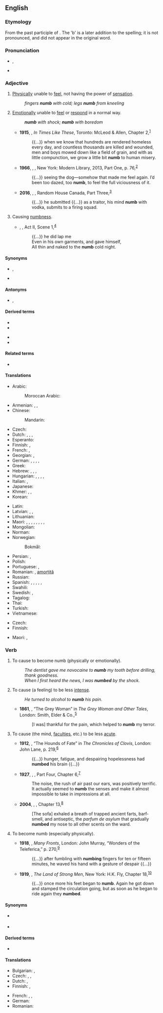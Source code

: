 ==English==

===Etymology===
From the past participle of {{m|en|nim}}. The 'b' is a later addition to the spelling; it is not pronounced, and did not appear in the original word.

===Pronunciation===
* {{enPR|nŭm}}, {{IPA|/nʌm/|lang=en}}
* {{rhymes|ʌm|lang=en}}

===Adjective===
{{en-adj|er}}

# [[physical|Physically]] unable to [[feel]], not having the power of [[sensation]].
#: ''fingers '''numb''' with cold; legs '''numb''' from kneeling''
# [[emotion|Emotionally]] unable to [[feel]] or [[respond]] in a normal way.
#: '''''numb''' with shock; '''numb''' with boredom''
#* '''1915''', {{w|Nellie McClung}}, ''In Times Like These'', Toronto: McLeod & Allen, Chapter 2,<sup>[https://www.gutenberg.org/files/29861/29861-h/29861-h.htm]</sup>
#*: {{...}} when we know that hundreds are rendered homeless every day, and countless thousands are killed and wounded, men and boys mowed down like a field of grain, and with as little compunction, we grow a little bit '''numb''' to human misery.
#* '''1966''', {{w|Truman Capote}}, ''{{w|In Cold Blood}}'', New York: Modern Library, 2013, Part One, p. 76,<sup>[https://books.google.ca/books?id=TH5uM_f0MRwC&printsec=frontcover]</sup>
#*: {{...}} seeing the dog—somehow that made me feel again. I’d been too dazed, too '''numb''', to feel the full viciousness of it.
#* '''2016''', {{w|Julian Barnes}}, ''{{w|The Noise of Time}}'', Random House Canada, Part Three,<sup>[https://books.google.ca/books?id=1xt2CgAAQBAJ&printsec=frontcover#v=onepage&q&f=false]</sup>
#*: {{...}} he submitted {{...}} as a traitor, his mind '''numb''' with vodka, submits to a firing squad.
# {{lb|en|obsolete}} Causing [[numbness]].
#* {{circa|1592}} {{w|William Shakespeare}}, ''{{w|Richard III (play)|Richard III}}'', Act II, Scene 1,<sup>[http://www.opensourceshakespeare.org/views/plays/play_view.php?WorkID=richard3&Scope=entire&pleasewait=1&msg=pl]</sup>
#*: {{...}} he did lap me
#*: Even in his own garments, and gave himself,
#*: All thin and naked to the '''numb''' cold night.

====Synonyms====
* {{sense|physically unable to feel}} {{l|en|deadened}}, {{l|en|insensible}}
* {{sense|emotionally unable to feel}} {{l|en|stunned}}

====Antonyms====
* {{l|en|sensible}}, {{l|en|sensitive}}

====Derived terms====
{{der-top}}
* {{l|en|benumb}}
* {{l|en|numbly}}
{{der-mid}}
* {{l|en|numbness}}
* {{l|en|numbnuts}}
{{der-bottom}}

====Related terms====
* {{l|en|numskull}}

====Translations====
{{trans-top|physically unable to feel}}
* Arabic: {{t|ar|خَدِر}}
*: Moroccan Arabic: {{t|ary|khadir}}
* Armenian: {{t+|hy|թմրած}}, {{t+|hy|անզգա}}, {{t|hy|ընդարմացած}}
* Chinese:
*: Mandarin: {{t+|cmn|麻木|tr=mámù}}
* Czech: {{t|cs|necitlivý}}
* Dutch: {{t+|nl|verdoofd}}, {{t+|nl|bewusteloos}}, {{t+|nl|verstijfd}}, {{t+|nl|verkleumd}}
* Esperanto: {{t|eo|sensenta}}
* Finnish: {{t+|fi|puutunut}}, {{t+|fi|tunnoton}}
* French: {{t+|fr|gourd}}, {{t+|fr|engourdi}}
* Georgian: {{t|ka|გაშეშებული}}, {{t|ka|გაფიჩხებული}}
* German: {{t+|de|taub}}, {{t+|de|benommen}}, {{t+|de|betäubt}}, {{t|de|gefühllos}}, {{t+|de|starr}}
* Greek: {{t+|el|ναρκωμένος}}
* Hebrew: {{t|he|רדום|m|tr=radúm|sc=Hebr}} {{qualifier|slang}}, {{t|he|רדומה|f|tr=redumá|sc=Hebr}} {{qualifier|slang}}, {{t|he|נרדם|m|tr=nirdám|sc=Hebr}} {{qualifier|slang}}, {{t|he|נרדמה|f|tr=nirdemá|sc=Hebr}} {{qualifier|slang}}
* Hungarian: {{t+|hu|dermedt}}, {{t+|hu|zsibbadt}}, {{t|hu|meggémberedett}}, {{t+|hu|kábult}}, {{t+|hu|eltompult}}
* Italian: {{t+|it|intorpidito|m}}, {{t+|it|intorpidita|f}}
* Japanese: {{t|ja|無感覚|alt=無感覚な|tr=mukankaku na}}
* Khmer: {{t+|km|ស្រយង់|tr=srɑyɑŋ|sc=Khmr}}, {{t+|km|ស្គឹះ|tr=skɨh|sc=Khmr}}, {{t+|km|សំទក់|tr=sɑmtʊək|sc=Khmr}}
* Korean: {{t|ko|마비되는}}
{{trans-mid}}
* Latin: {{t|la|torpēns}}
* Latvian: {{t|lv|nejutīgs}}, {{t|lv|stings}}, {{t|lv|stīvs}}
* Lithuanian: {{t-needed|lt}}
* Maori: {{t|mi|kōpā}}, {{t|mi|matangerengere}}, {{t|mi|matangurunguru}}, {{t|mi|kerekerewai}}, {{t|mi|kēkerewai}}, {{t|mi|matakerekere}}, {{t|mi|pōpokorua}} {{qualifier|with cold and wet conditions}}, {{t|mi|mangenge}} {{qualifier|from cold}}, {{t|mi|tēteka}}
* Mongolian: {{t-needed|mn}}
* Norman: {{t|nrf|gourd}}
* Norwegian:
*: Bokmål: {{t|no|nummen}}
* Persian: {{t+|fa|بیحس}}, {{t+|fa|کرخ|tr=kerex|sc=fa-Arab}}
* Polish: {{t|pl|odrętwiały|m}}
* Portuguese: {{t|pt|entorpecido|m}}, {{t|pt|entorpecido|f|alt=entorpecida}}
* Romanian: {{t+|ro|amorțit|m|n}}, [[amorțit|amorțită]] {{g|f}}
* Russian: {{t+|ru|онеме́лый}}
* Spanish: {{t+|es|entumecido}}, {{t+|es|entumido}} {{gloss|by cold}}, {{t+|es|insensible}}, {{t+|es|entorpecido}}, {{t+|es|dormido}} {{gloss|by lack of blood circulation}}, {{t+|es|adormecido}} {{gloss|by drugs}}
* Swahili: {{t-needed|sw}}
* Swedish: {{t+|sv|valen}}, {{t+|sv|domnad}}
* Tagalog: {{t|tl|manhid}}
* Thai: {{t+|th|ชา}}
* Turkish: {{t+|tr|uyuşuk}}
* Vietnamese: {{t+|vi|tê}}
{{trans-bottom}}

{{trans-top|emotionally unable to feel}}
* Czech: {{t|cs|ochromený|m}}
* Finnish: {{t|fi|lamaantunut}}
{{trans-mid}}
* Maori: {{t|mi|rōrā}}, {{t|mi|paraheahea}}
{{trans-bottom}}

===Verb===
{{en-verb}}

# {{lb|en|transitive}} To cause to become numb (physically or emotionally).
#: ''The dentist gave me novocaine to '''numb''' my tooth before drilling, thank goodness.''
#: ''When I first heard the news, I was '''numbed''' by the shock.''
# {{lb|en|transitive}} To cause (a feeling) to be less [[intense]].
#: ''He turned to alcohol to '''numb''' his pain.''
#* '''1861''', {{w|Elizabeth Gaskell}}, “The Grey Woman” in ''The Grey Woman and Other Tales'', London: Smith, Elder & Co.,<sup>[https://www.gutenberg.org/files/28636/28636-h/28636-h.htm]</sup>
#*: [I was] thankful for the pain, which helped to '''numb''' my terror.
# {{lb|en|transitive}} To cause (the mind, [[faculty|faculties]], etc.) to be less [[acute]].
#* '''1912''', {{w|Saki}}, “The Hounds of Fate” in ''The Chronicles of Clovis'', London: John Lane, p. 219,<sup>[https://archive.org/details/chroniclesofclov00sakirich]</sup>
#*: {{...}} hunger, fatigue, and despairing hopelessness had '''numbed''' his brain {{...}}
#* '''1927''', {{w|Hugh Lofting}}, ''{{w|Doctor Dolittle's Garden|Doctor Dolittle’s Garden}}'', Part Four, Chapter 6,<sup>[http://gutenberg.net.au/ebooks06/0603431h.html]</sup>
#*: The noise, the rush of air past our ears, was positively terrific. It actually seemed to '''numb''' the senses and make it almost impossible to take in impressions at all.
#* '''2004''', {{w|Cory Doctorow}}, ''{{w|Eastern Standard Tribe}}'', Chapter 13,<sup>[http://www.gutenberg.org/cache/epub/17028/pg17028-images.html]</sup>
#*: [The sofa] exhaled a breath of trapped ancient farts, barf-smell, and antiseptic, the ''parfum de asylum'' that gradually '''numbed''' my nose to all other scents on the ward.
# {{lb|en|intransitive}} To become numb (especially physically).
#* '''1918''', {{w|Lewis R. Freeman}}, ''Many Fronts'', London: John Murray, “Wonders of the Teleferica,” p. 270,<sup>[https://archive.org/details/manyfronts00freeiala]</sup>
#*: {{...}} after fumbling with '''numbing''' fingers for ten or fifteen minutes, he waved his hand with a gesture of despair {{...}}
#* '''1919''', {{w|Arthur Murray Chisholm}}, ''The Land of Strong Men'', New York: H.K. Fly, Chapter 18,<sup>[https://www.gutenberg.org/files/33612/33612-h/33612-h.htm]</sup>
#*: {{...}} once more his feet began to '''numb'''. Again he got down and stamped the circulation going, but as soon as he began to ride again they '''numbed'''.

====Synonyms====
* {{sense|cause to become numb}} {{l|en|benumb}}
* {{sense|cause to be less intense / less acute}} {{l|en|dull}}

====Derived terms====
* {{l|en|mind-numbing}}

====Translations====
{{trans-top|to cause to become numb}}
* Bulgarian: {{t+|bg|вцепенявам}}, {{t+|bg|вкочанясвам}}
* Czech: {{t+|cs|otupit|pf}}, {{t|cs|znecitlivit|pf}}, {{t|cs|ochromit|pf}}
* Dutch: {{t+|nl|verdoven}}, {{t|nl|in slaap doen}}
* Finnish: {{t+|fi|puuduttaa}}, {{t+|fi|turruttaa}}
{{trans-mid}}
* French: {{t+|fr|engourdir}}, {{t+|fr|endormir}}, {{t+|fr|anesthésier}}
* German: {{t+|de|betäuben}}
* Romanian: {{t+|ro|amorți}}
{{trans-bottom}}